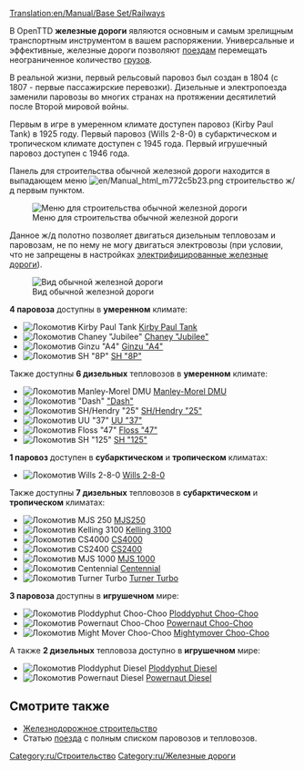 [[Translation:en/Manual/Base Set/Railways]]
{{ru/Типы железных дорог}}

В OpenTTD '''железные дороги''' являются основным и самым зрелищным транспортным инструментом в вашем распоряжении. Универсальные и эффективные, железные дороги позволяют [[ru/Manual/Поезда|поездам]] перемещать неограниченное количество [[ru/Manual/Груз|грузов]].

В реальной жизни, первый рельсовый паровоз был создан в 1804 (с 1807 - первые пассажирские перевозки). Дизельные и электропоезда  заменили паровозы во многих странах на протяжении десятилетий после Второй мировой войны.

Первым в игре в умеренном климате доступен паровоз (Kirby Paul Tank) в 1925 году. Первый паровоз (Wills 2-8-0) в субарктическом и тропическом климате доступен с 1945 года. Первый игрушечный паровоз доступен с 1946 года.

Панель для строительства обычной железной дороги находится в выпадающем меню [[File:en/Manual html m772c5b23.png]] строительство ж/д первым пунктом.

[[File:ru/Openttd-rail1.png|none|Меню для строительства обычной железной дороги]]

Данное ж/д полотно позволяет двигаться дизельным тепловозам и паровозам, не по нему не могу двигаться электровозы (при условии, что не запрещены в настройках [[ru/Manual/Base Set/Электрифицированные железные дороги|электрифицированные железные дороги]]).

[[File:en/Railway.png|none|frame|Вид обычной железной дороги]]

'''4 паровоза''' доступны в '''умеренном''' климате:
*[[File:en/Kirbypaultank.png|Локомотив Kirby Paul Tank]] [[ru/Manual/Base Set/Trains/Kirby Paul Tank|Kirby Paul Tank]]
*[[File:en/Chaneyjubilee.png|Локомотив Chaney "Jubilee"]] [[ru/Manual/Base Set/Trains/Chaney "Jubilee"|Chaney "Jubilee"]]
*[[File:en/Ginzua4.png|Локомотив Ginzu "A4"]] [[ru/Manual/Base Set/Trains/Ginzu "A4"|Ginzu "A4"]]
*[[File:en/Sh8p.png|Локомотив SH "8P"]] [[ru/Manual/Base Set/Trains/SH "8P"|SH "8P"]]
Также доступны '''6 дизельных''' тепловозов в '''умеренном''' климате:
*[[File:en/Manleymoreldmu.png|Локомотив Manley-Morel DMU]] [[ru/Manual/Base Set/Trains/Manley-Morel DMU|Manley-Morel DMU]]
*[[File:en/Dash.png|Локомотив "Dash"]] [[ru/Manual/Base Set/Trains/Dash|"Dash"]]
*[[File:en/Shhendry25.png|Локомотив SH/Hendry "25"]] [[ru/Manual/Base Set/Trains/Hendry "25"|SH/Hendry "25"]]
*[[File:en/Uu37.png|Локомотив UU "37"]] [[ru/Manual/Base Set/Trains/UU "37"|UU "37"]]
*[[File:en/Floss47.png|Локомотив Floss "47"]] [[ru/Manual/Base Set/Trains/Floss "47"|Floss "47"]]
*[[File:en/Sh125.png|Локомотив SH "125"]] [[ru/Manual/Base Set/Trains/SH "125"|SH "125"]]

'''1 паровоз''' доступен в '''субарктическом''' и '''тропическом''' климатах:
*[[File:en/Wills280.png|Локомотив Wills 2-8-0]] [[ru/Manual/Base Set/Trains/Wills 2-8-0|Wills 2-8-0]]
Также доступны '''7 дизельных''' тепловозов в '''субарктическом''' и '''тропическом''' климатах:
*[[File:en/Mjs250.png|Локомотив MJS 250]] [[ru/Manual/Base Set/Trains/MJS250|MJS250]]
*[[File:en/Kelling3100.png|Локомотив Kelling 3100]] [[ru/Manual/Base Set/Trains/Kelling 3100|Kelling 3100]]
*[[File:en/Cs4000.png|Локомотив CS4000]] [[ru/Manual/Base Set/Trains/CS4000|CS4000]]
*[[File:en/Cs2400.png|Локомотив CS2400]] [[ru/Manual/Base Set/Trains/CS2400|CS2400]]
*[[File:en/Mjs1000.png|Локомотив MJS 1000]] [[ru/Manual/Base Set/Trains/MJS 1000|MJS 1000]]
*[[File:en/Centennial.png|Локомотив Centennial]] [[ru/Manual/Base Set/Trains/Centennial|Centennial]]
*[[File:en/Turnerturbo.png|Локомотив Turner Turbo]] [[ru/Manual/Base Set/Trains/Turner Turbo|Turner Turbo]]

'''3 паровоза''' доступны в '''игрушечном''' мире:
*[[File:en/Ploddyphutchoochoo.png|Локомотив Ploddyphut Choo-Choo]] [[ru/Manual/Base Set/Trains/Ploddyphut Choo-Choo|Ploddyphut Choo-Choo]]
*[[File:en/Powernautchoochoo.png|Локомотив Powernaut Choo-Choo]] [[ru/Manual/Base Set/Trains/Powernaut Choo-Choo|Powernaut Choo-Choo]]
*[[File:en/Mightymoverchoochoo.png|Локомотив Might Mover Choo-Choo]] [[ru/Manual/Base Set/Trains/Mightymover Choo-Choo|Mightymover Choo-Choo]]
А также '''2 дизельных''' тепловоза доступно в '''игрушечном''' мире:
*[[File:en/Ploddyphutdiesel.png|Локомотив Ploddyphut Diesel]] [[ru/Manual/Base Set/Trains/Ploddyphut Diesel|Ploddyphut Diesel]]
*[[File:en/Powernautdiesel.png|Локомотив Powernaut Diesel]] [[ru/Manual/Base Set/Trains/Powernaut Diesel|Powernaut Diesel]]

==Смотрите также==
*[[ru/Manual/Железнодорожное строительство|Железнодорожное строительство]]
*Статью [[ru/Manual/Поезда|поезда]] с полным списком паровозов и тепловозов.

[[Category:ru/Строительство]]
[[Category:ru/Железные дороги]]
